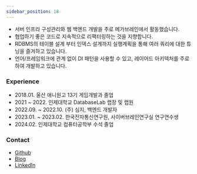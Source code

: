 ```yaml
---
sidebar_position: 18
---
```


- 서버 인프라 구성관리와 웹 백엔드 개발을 주로 메가브레인에서 활동했습니다.
- 협업하기 좋은 코드로 지속적으로 리팩터링하는 것을 지향합니다.
- RDBMS의 테이블 설계 부터 인덱스 설계까지 실행계획을 통해 여러 쿼리에 대한 튜닝을 즐겨하고 있습니다.
- 언어/프레임워크에 관계 없이 DI 패턴을 사용할 수 있고, 레이어드 아키텍처를 주로하여 개발하고 있습니다.

### Experience

- 2018.01. 울산 애니원고 13기 게임개발과 졸업
- 2021 ~ 2022. 인제대학교 DatabaseLab 랩장 및 랩원
- 2022.09. ~ 2022.10. (주) 심지, 백엔드 개발자
- 2023.01. ~ 2023.02. 한국전자통신연구원, 사이버브레인연구실 연구연수생 
- 2024.02. 인제대학교 컴퓨터공학부 수석 졸업

### Contact

- [Github](https://github.com/Hoon9901)
- [Blog](https://seonghoon.xyz/)
- [LinkedIn](https://www.linkedin.com/in/%EC%84%B1%ED%9B%88-%EB%B0%95-460163211/)

